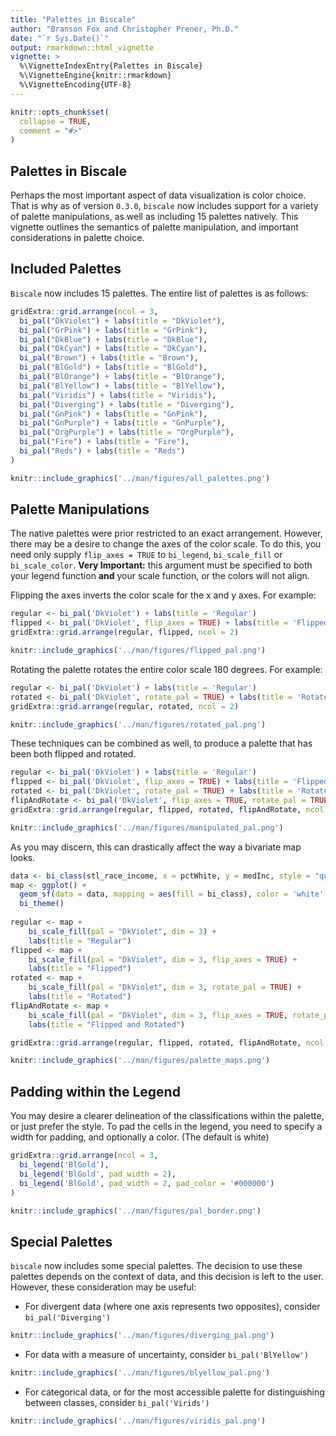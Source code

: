 ```yaml
---
title: "Palettes in Biscale"
author: "Branson Fox and Christopher Prener, Ph.D."
date: "`r Sys.Date()`"
output: rmarkdown::html_vignette
vignette: >
  %\VignetteIndexEntry{Palettes in Biscale}
  %\VignetteEngine{knitr::rmarkdown}
  %\VignetteEncoding{UTF-8}
---
```


```r
knitr::opts_chunk$set(
  collapse = TRUE,
  comment = "#>"
)
```

## Palettes in Biscale
Perhaps the most important aspect of data visualization is color choice. That is why as of version `0.3.0`, `biscale` now includes support for a variety of palette manipulations, as well as including 15 palettes natively. This vignette outlines the semantics of palette manipulation, and important considerations in palette choice.

## Included Palettes
`Biscale` now includes 15 palettes. The entire list of palettes is as follows:

```r
gridExtra::grid.arrange(ncol = 3,
  bi_pal("DkViolet") + labs(title = "DkViolet"),
  bi_pal("GrPink") + labs(title = "GrPink"),
  bi_pal("DkBlue") + labs(title = "DkBlue"),
  bi_pal("DkCyan") + labs(title = "DkCyan"),
  bi_pal("Brown") + labs(title = "Brown"),
  bi_pal("BlGold") + labs(title = "BlGold"),
  bi_pal("BlOrange") + labs(title = "BlOrange"),
  bi_pal("BlYellow") + labs(title = "BlYellow"),
  bi_pal("Viridis") + labs(title = "Viridis"),
  bi_pal("Diverging") + labs(title = "Diverging"),
  bi_pal("GnPink") + labs(title = "GnPink"),
  bi_pal("GnPurple") + labs(title = "GnPurple"),
  bi_pal("OrgPurple") + labs(title = "OrgPurple"),
  bi_pal("Fire") + labs(title = "Fire"),
  bi_pal("Reds") + labs(title = "Reds")
)
```
```r
knitr::include_graphics('../man/figures/all_palettes.png')
```

## Palette Manipulations
The native palettes were prior restricted to an exact arrangement. However, there may be a desire to change the axes of the color scale. To do this, you need only supply `flip_axes = TRUE` to `bi_legend`, `bi_scale_fill` or `bi_scale_color`. **Very Important:** this argument must be specified to both your legend function **and** your scale function, or the colors will not align.

Flipping the axes inverts the color scale for the x and y axes. For example:

```r
regular <- bi_pal('DkViolet') + labs(title = 'Regular')
flipped <- bi_pal('DkViolet', flip_axes = TRUE) + labs(title = 'Flipped')
gridExtra::grid.arrange(regular, flipped, ncol = 2)
```
```r
knitr::include_graphics('../man/figures/flipped_pal.png')
```

Rotating the palette rotates the entire color scale 180 degrees. For example:
```r
regular <- bi_pal('DkViolet') + labs(title = 'Regular')
rotated <- bi_pal('DkViolet', rotate_pal = TRUE) + labs(title = 'Rotated')
gridExtra::grid.arrange(regular, rotated, ncol = 2)
```
```r
knitr::include_graphics('../man/figures/rotated_pal.png')
```

These techniques can be combined as well, to produce a palette that has been both flipped and rotated.
```r
regular <- bi_pal('DkViolet') + labs(title = 'Regular')
flipped <- bi_pal('DkViolet', flip_axes = TRUE) + labs(title = 'Flipped')
rotated <- bi_pal('DkViolet', rotate_pal = TRUE) + labs(title = 'Rotated')
flipAndRotate <- bi_pal('DkViolet', flip_axes = TRUE, rotate_pal = TRUE) + labs(title = 'Flipped and Rotated')
gridExtra::grid.arrange(regular, flipped, rotated, flipAndRotate, ncol = 2)
```
```r
knitr::include_graphics('../man/figures/manipulated_pal.png')
```

As you may discern, this can drastically affect the way a bivariate map looks.

```r
data <- bi_class(stl_race_income, x = pctWhite, y = medInc, style = "quantile", dim = 3)
map <- ggplot() +
  geom_sf(data = data, mapping = aes(fill = bi_class), color = 'white', size = 0.1, show.legend = FALSE) +
  bi_theme()
  
regular <- map +
    bi_scale_fill(pal = "DkViolet", dim = 3) +
    labs(title = "Regular")
flipped <- map +
    bi_scale_fill(pal = "DkViolet", dim = 3, flip_axes = TRUE) +
    labs(title = "Flipped")
rotated <- map +
    bi_scale_fill(pal = "DkViolet", dim = 3, rotate_pal = TRUE) +
    labs(title = "Rotated")
flipAndRotate <- map +
    bi_scale_fill(pal = "DkViolet", dim = 3, flip_axes = TRUE, rotate_pal = TRUE) +
    labs(title = "Flipped and Rotated")    

gridExtra::grid.arrange(regular, flipped, rotated, flipAndRotate, ncol = 2)
```
```r
knitr::include_graphics('../man/figures/palette_maps.png')
```

## Padding within the Legend

You may desire a clearer delineation of the classifications within the palette, or just prefer the style. To pad the cells in the legend, you need to specify a width for padding, and optionally a color. (The default is white)

```r
gridExtra::grid.arrange(ncol = 3,
  bi_legend('BlGold'),
  bi_legend('BlGold', pad_width = 2),
  bi_legend('BlGold', pad_width = 2, pad_color = '#000000')
)
```
```r
knitr::include_graphics('../man/figures/pal_border.png')
```

## Special Palettes
`biscale` now includes some special palettes. The decision to use these palettes depends on the context of data, and this decision is left to the user. However, these consideration may be useful:

* For divergent data (where one axis represents two opposites), consider `bi_pal('Diverging')`
```r
knitr::include_graphics('../man/figures/diverging_pal.png')
```

* For data with a measure of uncertainty, consider `bi_pal('BlYellow')`
```r
knitr::include_graphics('../man/figures/blyellow_pal.png')
```

* For categorical data, or for the most accessible palette for distinguishing between classes, consider `bi_pal('Virids')`
```r
knitr::include_graphics('../man/figures/viridis_pal.png')
```
